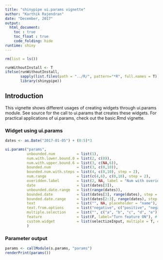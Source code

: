 ---
title: "shinypipe ui.params vignette"
author: "Karthik Rajendran"
date: "December, 2017"
output: 
  html_document:
    toc : true
    toc_float : true
    code_folding: hide
runtime: shiny
---

```{r Library, include=F}
rm(list = ls())

runWithoutInstall <- T
ifelse(runWithoutInstall,
       sapply(list.files(path = "../R/", pattern="*R", full.names = T), source),
       library(shinypipe))
```


## Introduction

This vignette shows different usages of creating widgets through ui.params module.
See source for the call to ui.params that creates these widgets.
For practical applications of ui.params, check out the basic.Rmd vignette.

### Widget using ui.params

```{r}
dates <- as.Date("2017-01-05") + (0:5)*3

ui.params("params", 
          unbounded.num          = list(1),
          num.with.lower.bound.0 = list(2, c(0)),
          num.with.upper.bound.6 = list(3, c(NA,6)),
          bounded.num            = list(3, c(0,10)),
          bounded.num.with.steps = list(4, c(0,10), step = 2),
          num.range              = list(c(4,6), c(0,10), step = 2),
          overidden.label        = list(2, NA, label = "Num with overidden label", width = '100%'),
          date                   = list(dates[3]),
          unbounded.date.range   = list(range(dates)),
          bounded.date           = list(dates[3], range(dates), step = 2),
          bounded.date.range     = list(dates[2:3], range(dates), step = 2),
          text                   = list("", NA, placeholder = "name"),
          text.from.options      = list("negative", c("positive", "negative")),
          multiple.selection     = list("", c("a", "b", "c", "d", "e"), multiple = T),
          feature                = list(F, label="Turn feature ON"), # Also illustrates overridding the label
          custom.widget          = list(selectizeInput, multiple = T, choices = c(2,3,5,7))
          )
```

### Parameter output
```{r}
params <- callModule(s.params, "params")
renderPrint(params())
```
